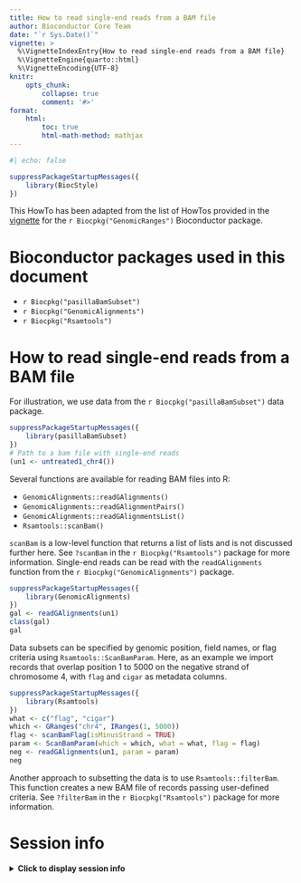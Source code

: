 ```yaml
---
title: How to read single-end reads from a BAM file
author: Bioconductor Core Team
date: "`r Sys.Date()`"
vignette: >
  %\VignetteIndexEntry{How to read single-end reads from a BAM file}
  %\VignetteEngine{quarto::html}
  %\VignetteEncoding{UTF-8}
knitr:
    opts_chunk: 
        collapse: true
        comment: '#>'
format:
    html:
        toc: true
        html-math-method: mathjax
---
```


```r
#| echo: false

suppressPackageStartupMessages({
    library(BiocStyle)
})
```

This HowTo has been adapted from the list of HowTos provided in the 
[vignette](https://bioconductor.org/packages/release/bioc/vignettes/GenomicRanges/inst/doc/GenomicRangesHOWTOs.pdf)
for the `r Biocpkg("GenomicRanges")` Bioconductor package. 

# Bioconductor packages used in this document

* `r Biocpkg("pasillaBamSubset")`
* `r Biocpkg("GenomicAlignments")`
* `r Biocpkg("Rsamtools")`

# How to read single-end reads from a BAM file

For illustration, we use data from the `r Biocpkg("pasillaBamSubset")` data 
package.

```r
suppressPackageStartupMessages({
    library(pasillaBamSubset)
})
# Path to a bam file with single-end reads
(un1 <- untreated1_chr4())
```

Several functions are available for reading BAM files into R:

* `GenomicAlignments::readGAlignments()`
* `GenomicAlignments::readGAlignmentPairs()`
* `GenomicAlignments::readGAlignmentsList()`
* `Rsamtools::scanBam()`

`scanBam` is a low-level function that returns a list of lists and is not 
discussed further here. See `?scanBam` in the `r Biocpkg("Rsamtools")` package 
for more information. Single-end reads can be read with the `readGAlignments` 
function from the `r Biocpkg("GenomicAlignments")` package.

```r
suppressPackageStartupMessages({
    library(GenomicAlignments)
})
gal <- readGAlignments(un1)
class(gal)
gal
```

Data subsets can be specified by genomic position, field names, or flag 
criteria using `Rsamtools::ScanBamParam`. Here, as an example we import records 
that overlap position 1 to 5000 on the negative strand of chromosome 4, with 
`flag` and `cigar` as metadata columns.

```r
suppressPackageStartupMessages({
    library(Rsamtools)
})
what <- c("flag", "cigar")
which <- GRanges("chr4", IRanges(1, 5000))
flag <- scanBamFlag(isMinusStrand = TRUE)
param <- ScanBamParam(which = which, what = what, flag = flag)
neg <- readGAlignments(un1, param = param)
neg
```

Another approach to subsetting the data is to use `Rsamtools::filterBam`. 
This function creates a new BAM file of records passing user-defined criteria. 
See `?filterBam` in the `r Biocpkg("Rsamtools")` package for more information.

# Session info

<details>
<summary><b>
Click to display session info
</b></summary>
```r
sessionInfo()
```
</details>

